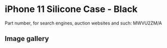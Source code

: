 
# iPhone 11 Silicone Case - Black

Part number, for search engines, auction websites and such: MWVU2ZM/A

## Image gallery

<div style={{ width: '100%', maxWidth: '768px' }}>
<GalleryComponent
    images={[
      {
        original: "/everysource/MWVU2.webp",
        thumbnail: "/everypreview/MWVU2.webp",
      },
      {
        original: "/everysource/MWVU2_AV1_BLACK.webp",
        thumbnail: "/everypreview/MWVU2_AV1_BLACK.webp",
      },
      {
        original: "/everysource/MWVU2_AV2.webp",
        thumbnail: "/everypreview/MWVU2_AV2.webp",
      },
      {
        original: "/everysource/MWVU2_AV3.webp",
        thumbnail: "/everypreview/MWVU2_AV3.webp",
      },
      {
        original: "/everysource/MWVU2_AV4.webp",
        thumbnail: "/everypreview/MWVU2_AV4.webp",
      },
      {
        original: "/everysource/MWVU2_AV5.webp",
        thumbnail: "/everypreview/MWVU2_AV5.webp",
      },
      {
        original: "/everysource/MWVU2_AV6.webp",
        thumbnail: "/everypreview/MWVU2_AV6.webp",
      },
      {
        original: "/everysource/MWVU2_AV7.webp",
        thumbnail: "/everypreview/MWVU2_AV7.webp",
      }
    ]}
  />
</div>